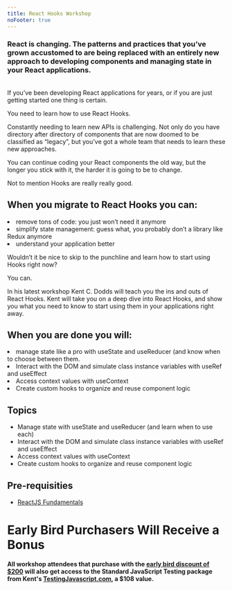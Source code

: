 ```yaml
---
title: React Hooks Workshop
noFooter: true
---
```



<Banner
  title="Learn React Hooks"
  date="April 3, 2019"
  location="Zoom"
  image={Image}
/>

### React is changing. The patterns and practices that you’ve grown accustomed to are being replaced with an entirely new approach to developing components and managing state in your React applications.

<br/>
If you’ve been developing React applications for years, or if you are just
getting started one thing is certain.

You need to learn how to use React Hooks.

Constantly needing to learn new APIs is challenging. Not only do you have
directory after directory of components that are now doomed to be classified as
“legacy”, but you’ve got a whole team that needs to learn these new approaches.

You can continue coding your React components the old way, but the longer you
stick with it, the harder it is going to be to change.

Not to mention Hooks are really really good.

## When you migrate to React Hooks you can:

<List>
  <Li check>remove tons of code: you just won’t need it anymore</Li>
  <Li check>
    simplify state management: guess what, you probably don’t a library like
    Redux anymore
  </Li>
  <Li check>understand your application better</Li>
</List>

Wouldn’t it be nice to skip to the punchline and learn how to start using Hooks
right now?

You can.

In his latest workshop Kent C. Dodds will teach you the ins and outs of React
Hooks. Kent will take you on a deep dive into React Hooks, and show you what you
need to know to start using them in your applications right away.

## When you are done you will:

<List>
  <Li check>
    manage state like a pro with useState and useReducer (and know when to
    choose between them.
  </Li>
  <Li check>
    Interact with the DOM and simulate class instance variables with useRef and
    useEffect
  </Li>
  <Li check>Access context values with useContext</Li>
  <Li check>Create custom hooks to organize and reuse component logic</Li>
</List>

## Topics

- Manage state with useState and useReducer (and learn when to use each)
- Interact with the DOM and simulate class instance variables with useRef and
  useEffect
- Access context values with useContext
- Create custom hooks to organize and reuse component logic

## Pre-requisities

- [ReactJS Fundamentals](https://egghead.io/courses/the-beginner-s-guide-to-react)

# Early Bird Purchasers Will Receive a Bonus

**All workshop attendees that purchase with the
[early bird discount of $200](https://ti.to/kent-c-dodds/learn-react-hooks-with-kent/discount/early)
will also get access to the Standard JavaScript Testing package from Kent's
[TestingJavascript.com](https://testingjavascript.com), a $108 value.**

<CallToAction
  light
  title="Spots are limited, register today."
  buttonText="Register Now"
  link="https://ti.to/kent-c-dodds/learn-react-hooks-with-kent/discount/early"
/>
